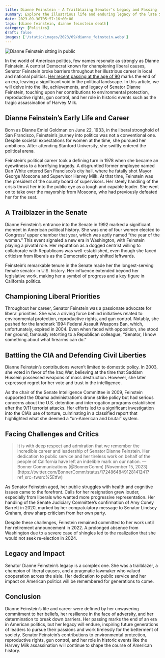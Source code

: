 ```yaml
---
title: Dianne Feinstein - A Trailblazing Senator’s Legacy and Passing
summary: Explore the illustrious life and enduring legacy of the late Senator Dianne Feinstein. Discover her unwavering commitment to liberal principles, her pivotal role in environmental protection, reproductive rights, and gun control, and her significant contributions to American political history.
date: 2023-09-30T05:57:16+00:00
tags: [diane feinstein, dianne feinstein death]
category: [Politics]
draft: false
images: ['/static/images/2023/09/dianne_feinstein.webp']
---
```


![Dianne Feinstein sitting in public](/static/images/2023/09/dianne_feinstein.webp)

In the world of American politics, few names resonate as strongly as Dianne Feinstein. A centrist Democrat known for championing liberal causes, Senator Feinstein broke barriers throughout her illustrious career in local and national politics. [Her recent passing at the age of 90](https://www.whitehouse.gov/briefing-room/presidential-actions/2023/09/29/a-proclamation-on-the-death-of-dianne-feinstein/) marks the end of an era, leaving a significant void in the political landscape. In this article, we will delve into the life, achievements, and legacy of Senator Dianne Feinstein, touching upon her contributions to environmental protection, reproductive rights, gun control, and her role in historic events such as the tragic assassination of Harvey Milk.

<TOCInline toc={props.toc} toHeading={2} />

## Dianne Feinstein’s Early Life and Career

Born as Dianne Emiel Goldman on June 22, 1933, in the liberal stronghold of San Francisco, Feinstein’s journey into politics was not a conventional one. Despite societal expectations for women at the time, she pursued her ambitions. After attending Stanford University, she swiftly entered the political arena.

Feinstein’s political career took a defining turn in 1978 when she became an eyewitness to a horrifying tragedy. A disgruntled former employee named Dan White entered San Francisco’s city hall, where he fatally shot Mayor George Moscone and Supervisor Harvey Milk. At that time, Feinstein was the president of the county board of supervisors. Her steely handling of the crisis thrust her into the public eye as a tough and capable leader. She went on to take over the mayorship from Moscone, who had previously defeated her for the seat.

## A Trailblazer in the Senate

Dianne Feinstein’s entrance into the Senate in 1992 marked a significant moment in American political history. She was one of four women elected to Congress’ upper chamber that year, which was aptly named “the year of the woman.” This event signaled a new era in Washington, with Feinstein playing a pivotal role. Her reputation as a dogged centrist willing to collaborate with Republicans was well-established, even though she faced criticism from liberals as the Democratic party shifted leftwards.

Feinstein’s remarkable tenure in the Senate made her the longest-serving female senator in U.S. history. Her influence extended beyond her legislative work, making her a symbol of progress and a key figure in California politics.

## Championing Liberal Priorities

Throughout her career, Senator Feinstein was a passionate advocate for liberal priorities. She was a driving force behind initiatives related to environmental protection, reproductive rights, and gun control. Notably, she pushed for the landmark 1994 Federal Assault Weapons Ban, which, unfortunately, expired in 2004. Even when faced with opposition, she stood her ground, famously retorting to a Republican colleague, “Senator, I know something about what firearms can do.”

## Battling the CIA and Defending Civil Liberties

Dianne Feinstein’s contributions weren’t limited to domestic policy. In 2003, she voted in favor of the Iraq War, believing at the time that Saddam Hussein possessed weapons of mass destruction. However, she later expressed regret for her vote and trust in the intelligence.

As the chair of the Senate Intelligence Committee in 2009, Feinstein supported the Obama administration’s drone strike policy but had serious concerns about the U.S. detention and interrogation programs established after the 9/11 terrorist attacks. Her efforts led to a significant investigation into the CIA’s use of torture, culminating in a classified report that highlighted what she deemed a “un-American and brutal” system.

## Facing Challenges and Critics

<blockquote className="twitter-tweet">
  It is with deep respect and admiration that we remember the incredible career and leadership of
  Senator Dianne Feinstein. Her dedication to public service and her tireless work on behalf of the
  people of California have left an indelible mark on our nation. &mdash; Bonner Communications
  (@BonnerComm) [November 15,
  2023](https://twitter.com/BonnerComm/status/1724864849128141241?ref_src=twsrc%5Etfw)
</blockquote> <script async src="https://platform.twitter.com/widgets.js" charSet="utf-8"></script>

As Senator Feinstein aged, her public struggles with health and cognitive issues came to the forefront. Calls for her resignation grew louder, especially from liberals who wanted more progressive representation. Her handling of the Senate Judiciary Committee’s confirmation of Amy Coney Barrett in 2020, marked by her congratulatory message to Senator Lindsey Graham, drew sharp criticism from her own party.

Despite these challenges, Feinstein remained committed to her work until her retirement announcement in 2022. A prolonged absence from Washington due to a severe case of shingles led to the realization that she would not seek re-election in 2024.

## Legacy and Impact

Senator Dianne Feinstein’s legacy is a complex one. She was a trailblazer, a champion of liberal causes, and a pragmatic lawmaker who valued cooperation across the aisle. Her dedication to public service and her impact on American politics will be remembered for generations to come.

## Conclusion

Dianne Feinstein’s life and career were defined by her unwavering commitment to her beliefs, her resilience in the face of adversity, and her determination to break down barriers. Her passing marks the end of an era in American politics, but her legacy will endure, inspiring future generations of leaders to pursue their passions and work tirelessly for the betterment of society. Senator Feinstein’s contributions to environmental protection, reproductive rights, gun control, and her role in historic events like the Harvey Milk assassination will continue to shape the course of American history.
